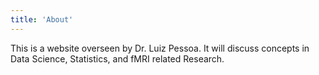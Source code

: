 ```yaml
---
title: 'About'
---
```


This is a website overseen by Dr. Luiz Pessoa. It will discuss concepts in Data Science, Statistics, and fMRI related Research.

